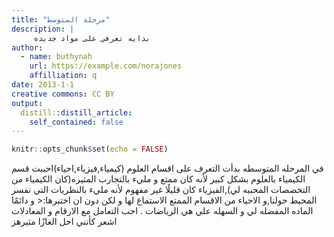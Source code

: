 ```yaml
---
title: "مرحلة المتوسط"
description: |
     بدايه تعرفي على مواد جديده
author:
  - name: buthynah
    url: https://example.com/norajones
    affilliation: q
date: 2013-1-1
creative commons: CC BY
output:
  distill::distill_article:
    self_contained: false
---
```



```r
knitr::opts_chunk$set(echo = FALSE)
```



في المرحله المتوسطه بدأت التعرف على اقسام العلوم (كيمياء,فيزياء,احياء)احببت قسم الكيمياء بالعلوم بشكل كبير لأنه كان ممتع و مليء بالتجارب المثيره(كان الكيمياء من التخصصات المحببه لي),الفيزياء كان قليلًا غير مفهوم لأنه مليء بالنظريات التي تفسر المحيط حولنا,و الاحياء من الاقسام الممتع الاستماع لها و لكن دون ان اختبرها:< 
و دائمًا الماده المفضله لي و السهله علي هي الرياضات .
احب التعامل مع الارقام و المعادلات اشعر كأنني احل الغازًا مثيرهز